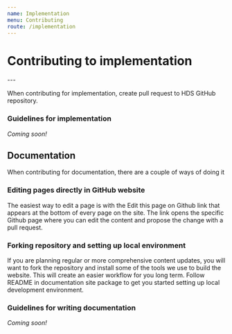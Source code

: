 ```yaml
---
name: Implementation
menu: Contributing
route: /implementation
---
```



# Contributing to implementation

<LargeParagraph>
    ---
</LargeParagraph>


<p>When contributing for implementation, create <Link href="https://help.github.com/en/github/collaborating-with-issues-and-pull-requests/creating-a-pull-request" external>pull request</Link> to <Link href="https://github.com/City-of-Helsinki/helsinki-design-system" external>HDS GitHub repository</Link>.</p>

### Guidelines for implementation

_Coming soon!_

## Documentation

When contributing for documentation, there are a couple of ways of doing it

### Editing pages directly in GitHub website

The easiest way to edit a page is with the Edit this page on Github link that appears at the bottom of every page on the site. The link opens the specific Github page where you can edit the content and propose the change with a pull request.

### Forking repository and setting up local environment

<p>If you are planning regular or more comprehensive content updates, you will want to fork the repository and install some of the tools we use to build the website. This will create an easier workflow for you long term. Follow README in <Link href="https://github.com/City-of-Helsinki/helsinki-design-system/tree/master/site" external>documentation site package</Link> to get you started setting up local development environment.</p>

### Guidelines for writing documentation

_Coming soon!_



